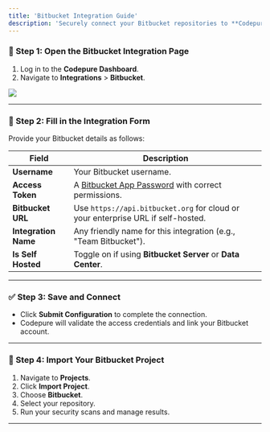 ```yaml
---
title: 'Bitbucket Integration Guide'
description: 'Securely connect your Bitbucket repositories to **Codepure** to enable secure code scanning and project management.'
---
```


### 📍 Step 1: Open the Bitbucket Integration Page

1. Log in to the **Codepure Dashboard**.
2. Navigate to **Integrations** > **Bitbucket**.

<Frame>
  <img src="/assets/bitbucket_config.PNG" style={{ borderRadius: '0.5rem' }} />
</Frame>

---

### 📝 Step 2: Fill in the Integration Form

Provide your Bitbucket details as follows:

| Field                | Description                                                                                                 |
| -------------------- | ----------------------------------------------------------------------------------------------------------- |
| **Username**         | Your Bitbucket username.                                                                                    |
| **Access Token**     | A [Bitbucket App Password](https://bitbucket.org/account/settings/app-passwords/) with correct permissions. |
| **Bitbucket URL**    | Use `https://api.bitbucket.org` for cloud or your enterprise URL if self-hosted.                            |
| **Integration Name** | Any friendly name for this integration (e.g., "Team Bitbucket").                                            |
| **Is Self Hosted**   | Toggle on if using **Bitbucket Server** or **Data Center**.                                                 |

---

### ✅ Step 3: Save and Connect

* Click **Submit Configuration** to complete the connection.
* Codepure will validate the access credentials and link your Bitbucket account.

---

### 🚀 Step 4: Import Your Bitbucket Project

1. Navigate to **Projects**.
2. Click **Import Project**.
3. Choose **Bitbucket**.
4. Select your repository.
5. Run your security scans and manage results.

---
